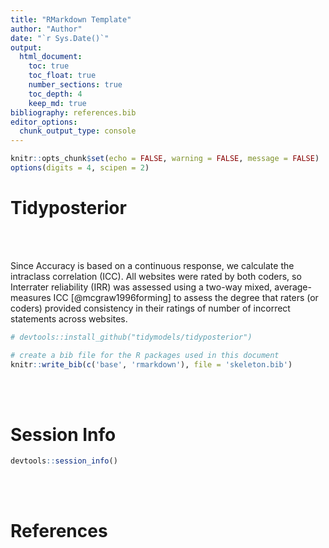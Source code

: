 ```yaml
---
title: "RMarkdown Template"
author: "Author"
date: "`r Sys.Date()`"
output:
  html_document:
    toc: true
    toc_float: true
    number_sections: true
    toc_depth: 4
    keep_md: true
bibliography: references.bib
editor_options: 
  chunk_output_type: console
---
```


```r
knitr::opts_chunk$set(echo = FALSE, warning = FALSE, message = FALSE)
options(digits = 4, scipen = 2)
```



# Tidyposterior

<br><br>

Since Accuracy is based on a continuous response, we calculate the intraclass correlation (ICC). All websites were
rated by both coders, so Interrater reliability (IRR) was assessed using a two-way mixed, average-measures ICC [@mcgraw1996forming] to assess the degree that raters (or coders) provided consistency in their ratings of number of incorrect statements across websites. 


```r
# devtools::install_github("tidymodels/tidyposterior")

```



```r
# create a bib file for the R packages used in this document
knitr::write_bib(c('base', 'rmarkdown'), file = 'skeleton.bib')
```


<br> <br>

# Session Info

```r
devtools::session_info()
```

<br> <br>

# References

